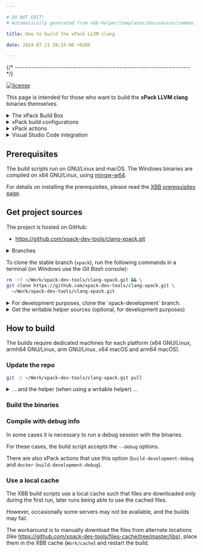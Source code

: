 ```yaml
---

# DO NOT EDIT!
# Automatically generated from xbb-helper/templates/docusaurus/common.

title: How to build the xPack LLVM clang

date: 2024-07-21 20:33:00 +0300

---
```





{/* ------------------------------------------------------------------------ */}

[![license](https://img.shields.io/github/license/xpack-dev-tools/clang-xpack)](https://github.com/xpack-dev-tools/clang-xpack/blob/xpack/LICENSE)

This page is intended for those who want to build the
**xPack LLVM clang**
binaries themselves.

<details>
<summary>The xPack Build Box</summary>

The build scripts in this project use the **xPack Build Box** (**XBB**)
tools, which require the usual native development tools
(packed as a Docker image for GNU/Linux builds), complemented with
several binary xPacks, installed with `xpm` as development dependencies.

For those interested in understanding how things work, a good starting point
would be to read the [XBB](https://xpack.github.io/xbb/) page.

:::caution

The XBB tools are intended for building standalone relocatable distributions,
thus are quite complex and perform several post-processing steps to
adjust RPATH and validate the resulting binaries.

For the traditional `configure && make install` builds specific to Linux,
these scripts are probably too complicated and therefore are not recommended
for inexperienced users.

:::

</details>

<details>
<summary>xPack build configurations</summary>

The xPack Framework supports projects with **multiple build configurations**.

Build configurations are sets of **properties**, **actions** and **dependencies**
that apply to a specific build. Build configurations can inherit from
other build configurations.

For simple projects, the typical use case is with two configurations,
**Debug** and **Release**.

For building the binary xPack executables, there is one configuration
for each platform:


- `win32-x64`
- `darwin-x64`
- `darwin-arm64`
- `linux-x64`
- `linux-arm64`
- `linux-arm`

:::note

In case you wonder where these names come
from, they are exactly the Node.js `process.platform` and `process.arch`
for each platform.

:::

The build configurations are defined in the `package.json` file, in the
`xpack` section.


```json
{
  "...":"...",
  "xpack": {
    "buildConfigurations": {
      "...": {
      },
      "win32-x64": {
        "inherit": [
          "common-dependencies",
          "common-actions",
          "common-docker"
        ],
        "devDependencies": {
          "@xpack-dev-tools/gcc": "13.2.0-2.1",
          "@xpack-dev-tools/mingw-w64-gcc": "13.2.0-1.1",
          "@xpack-dev-tools/wine": "8.0.2-1.1"
        },
        "properties": {
          "dockerImage": "ilegeul/ubuntu:amd64-18.04-xbb-v5.2.2"
        },
        "actions": {
          "build": "{{properties.commandBashBuild}} --windows",
          "build-development": "{{properties.commandBashBuild}} --windows --development",
          "build-development-debug": "{{properties.commandBashBuild}} --windows --development --debug",
          "build-development-tests-only": "{{properties.commandBashBuild}} --windows --development --tests-only"
        }
      }
    }
  }
}
```


To ask **xpm** to perform a specific action on a given build configuration,
use the `--config <name>` option.

For example:

```sh
xpm install --config darwin-x64
xpm run build --config darwin-x64
```

</details>

<details>
<summary>xPack actions</summary>

The xPack actions are extensions of npm scripts, i.e. named sequences
of commands that are invoked via `xpm run <name>` to perform specific
operations.
together in a sub-shell .

The commands are invoked in a sub-shell with an adjusted PATH,
having the `xpacks/.bin`
folder prepended. This ensures the locally installed tools are
prefered to the system tools.

Actions can be defined for the entire project or for a specific build
configuration.

The actions are defined in the `package.json` file, in the
`xpack` section, at the top or inside build configurations.

:::tip

For those who, for various reasons, can not use **xpm**, it is
perfectly possible to manually adjust the PATH and to invoke the
sequence of commands in order, just that it is more tedious,
since multiple substitutions must be performed to compose the
commands.

:::

</details>

<details>
<summary>Visual Studio Code integration</summary>

xPack actions and build configurations are supported in Visual Studio via the
[xPack C/C++ Managed Build Tools](https://marketplace.visualstudio.com/items?itemName=ilg-vscode.xpack) extension.

With this extension installed, xPack actions can be very conveniently
invoked via a single mouse click, for example:

![xPack actions](https://github.com/xpack/vscode-xpack-extension-ts/raw/master/assets/docs-images/xpack-actions.png)

</details>

## Prerequisites

The build scripts run on GNU/Linux and macOS. The Windows binaries are
compiled on x64 GNU/Linux, using [mingw-w64](https://mingw-w64.org).

For details on installing the prerequisites, please read the
[XBB prerequisites page](https://xpack.github.io/xbb/prerequisites/).

## Get project sources

The project is hosted on GitHub:

- https://github.com/xpack-dev-tools/clang-xpack.git

<details>
<summary>Branches</summary>

Apart from the unused `master` branch, there are three active branches:

- `xpack`, with the latest stable version (default)
- `xpack-development`, with the current development version
- `website`, with the current content of the website

All development is done in the `xpack-development` branch, and contributions via
Pull Requests should be directed to this branch.

When new releases are published, the `xpack-development` branch is merged
into `xpack`.

Pushes to the `website` branch trigger a GitHub Action to generate
and publish the project web site.

</details>

To clone the stable branch (`xpack`), run the following commands in a
terminal (on Windows use the _Git Bash_ console):

```sh
rm -rf ~/Work/xpack-dev-tools/clang-xpack.git && \
git clone https://github.com/xpack-dev-tools/clang-xpack.git \
  ~/Work/xpack-dev-tools/clang-xpack.git
```

<details>
<summary>For development purposes, clone the `xpack-development` branch.</summary>

```sh
rm -rf ~/Work/xpack-dev-tools/clang-xpack.git && \
mkdir -p ~/Work/xpack-dev-tools && \
git clone \
  --branch xpack-development \
  https://github.com/xpack-dev-tools/clang-xpack.git \
  ~/Work/xpack-dev-tools/clang-xpack.git
```

</details>

<details>
<summary>Get the writable helper sources (optional, for development purposes)</summary>

The project has a dependency to a common **helper**, that is
normally installed as a read-only dependency; **for development
purposes**, to be able to make changes to the scripts located inside the helper,
clone the `xpack-development` branch and link it to
the user global xPacks store:

```sh
rm -rf ~/Work/xpack-dev-tools/xbb-helper-xpack.git && \
mkdir -p ~/Work/xpack-dev-tools && \
git clone \
  --branch xpack-development \
  https://github.com/xpack-dev-tools/xbb-helper-xpack.git \
  ~/Work/xpack-dev-tools/xbb-helper-xpack.git && \
xpm link -C ~/Work/xpack-dev-tools/xbb-helper-xpack.git
```

For more details the how a writable helper can be used via
`xpm link`, please see the
[XBB](https://xpack.github.io/xbb/#writable-helper-scripts) documentation.

</details>

<OtherRepositories/>

## How to build

The builds require dedicated machines for each platform
(x64 GNU/Linux, armh64 GNU/Linux, arm GNU/Linux,
x64 macOS and arm64 macOS).

### Update the repo

```sh
git -C ~/Work/xpack-dev-tools/clang-xpack.git pull
```

<details>
<summary>... and the helper (when using a writable helper) ...</summary>

```sh
git -C ~/Work/xpack-dev-tools/xbb-helper-xpack.git pull
```

</details>

### Build the binaries

<Tabs groupId="platforms">

<TabItem value="win32-x64" label="Windows" default>
<PlatformDockerSection platform="win32-x64"/>
</TabItem>

<TabItem value="darwin-x64" label="macOS x64" default>
<PlatformNativeSection platform="darwin-x64"/>
</TabItem>

<TabItem value="darwin-arm64" label="macOS arm64" default>
<PlatformNativeSection platform="darwin-arm64"/>
</TabItem>

<TabItem value="linux-x64" label="GNU/Linux x64" default>
<PlatformDockerSection platform="linux-x64"/>
</TabItem>

<TabItem value="linux-arm64" label="GNU/Linux arm64" default>
<PlatformDockerSection platform="linux-arm64"/>
</TabItem>

<TabItem value="linux-arm" label="GNU/Linux arm" default>
<PlatformDockerSection platform="linux-arm"/>
</TabItem>

</Tabs>

### Compile with debug info

In some cases it is necessary to run a debug session with the binaries.

For these cases, the build script accepts the `--debug` options.

There are also xPack actions that use this option (`build-development-debug`
and `docker-build-development-debug`).

### Use a local cache

The XBB build scripts use a local cache such that files are downloaded only
during the first run, later runs being able to use the cached files.

However, occasionally some servers may not be available, and the builds
may fail.

The workaround is to manually download the files from alternate
locations (like
https://github.com/xpack-dev-tools/files-cache/tree/master/libs),
place them in the XBB cache (`Work/cache`) and restart the build.

<More/>
